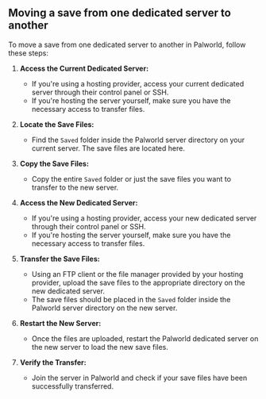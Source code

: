 ## Moving a save from one dedicated server to another

To move a save from one dedicated server to another in Palworld, follow these steps:

1. **Access the Current Dedicated Server:**
   - If you're using a hosting provider, access your current dedicated server through their control panel or SSH.
   - If you're hosting the server yourself, make sure you have the necessary access to transfer files.

2. **Locate the Save Files:**
   - Find the `Saved` folder inside the Palworld server directory on your current server. The save files are located here.

3. **Copy the Save Files:**
   - Copy the entire `Saved` folder or just the save files you want to transfer to the new server.

4. **Access the New Dedicated Server:**
   - If you're using a hosting provider, access your new dedicated server through their control panel or SSH.
   - If you're hosting the server yourself, make sure you have the necessary access to transfer files.

5. **Transfer the Save Files:**
   - Using an FTP client or the file manager provided by your hosting provider, upload the save files to the appropriate directory on the new dedicated server.
   - The save files should be placed in the `Saved` folder inside the Palworld server directory on the new server.

6. **Restart the New Server:**
   - Once the files are uploaded, restart the Palworld dedicated server on the new server to load the new save files.

7. **Verify the Transfer:**
   - Join the server in Palworld and check if your save files have been successfully transferred.

